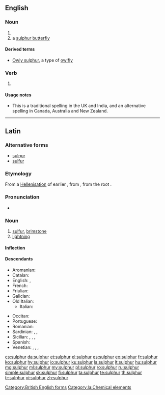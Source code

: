 ==English==

===Noun===
{{en-noun|~}}

# {{alternative spelling of|sulfur|lang=en}}
# a [[sulphur butterfly]]

====Derived terms====
* [[Owly sulphur]], a type of [[owlfly]]

===Verb===
{{en-verb}}

# {{alternative spelling of|sulfur|lang=en}}

====Usage notes====
* This is a traditional spelling in the UK and India, and an alternative spelling in Canada, Australia and New Zealand.

[[Category:British English forms]]

----

==Latin==
{{wikipedia|lang=la}}
===Alternative forms===
* [[sulpur]] {{qualifier|archaic}}
* [[sulfur]] {{qualifier|late-Classical}}

===Etymology===
From a [[Hellenisation]] of earlier {{m|la|sulpur}}, from {{etyl|ine-pro|la}} {{m|ine-pro|*swelplos}}, from the root {{m|ine-pro|*swel-||to burn, smoulder}}.

===Pronunciation===
* {{la-IPA|eccl=yes|sulphur}}

===Noun===
{{la-noun|sulphur|sulphuris|sulphuris|n|third}}

# [[#English|sulfur]], [[brimstone]]
# [[lightning]]

====Inflection====
{{la-decl-3rd|sulphur|sulphur}}

====Descendants====
{{top2}}
* Aromanian: {{l|rup|scljifur}}
* Catalan: {{l|ca|sofre}}
* English: {{l|en|sulfur}}, {{l|en|sulphur}}
* French: {{l|fr|soufre}}
* Friulian: {{l|fur|solfar}}
* Galician: {{l|gl|xofre}}
* Old Italian: {{l|roa-oit|solfo}}
** Italian: {{l|it|zolfo}}
{{mid2}}
* Occitan: {{l|oc|solpre}}
* Portuguese: {{l|pt|enxofre}}
* Romanian: {{l|ro|sulf}}
* Sardinian: {{l|sc|súlfaru}}, {{l|sc|súlfuru}}, {{l|sc|súrfuru}}
* Sicilian: {{l|scn|suffuru}}, {{l|scn|sùrfuru}}, {{l|scn|surfuru}}, {{l|scn|surfaru}}
* Spanish: {{l|es|azufre}}
* Venetian: {{l|vec|solfer}}, {{l|vec|sólfaro}}, {{l|vec|solfare}}, {{l|vec|solfar}}
{{bottom}}

[[Category:la:Chemical elements]]

[[cs:sulphur]]
[[da:sulphur]]
[[et:sulphur]]
[[el:sulphur]]
[[es:sulphur]]
[[eo:sulphur]]
[[fr:sulphur]]
[[ko:sulphur]]
[[hy:sulphur]]
[[io:sulphur]]
[[ku:sulphur]]
[[la:sulphur]]
[[lt:sulphur]]
[[hu:sulphur]]
[[mg:sulphur]]
[[ml:sulphur]]
[[my:sulphur]]
[[pl:sulphur]]
[[ro:sulphur]]
[[ru:sulphur]]
[[simple:sulphur]]
[[sk:sulphur]]
[[fi:sulphur]]
[[ta:sulphur]]
[[te:sulphur]]
[[th:sulphur]]
[[tr:sulphur]]
[[vi:sulphur]]
[[zh:sulphur]]